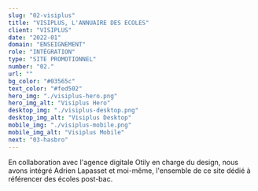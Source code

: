 ```yaml
---
slug: "02-visiplus"
title: "VISIPLUS, L'ANNUAIRE DES ECOLES"
client: "VISIPLUS"
date: "2022-01"
domain: "ENSEIGNEMENT"
role: "INTÉGRATION"
type: "SITE PROMOTIONNEL"
number: "02."
url: ""
bg_color: "#03565c"
text_color: "#fed502"
hero_img: "./visiplus-hero.png"
hero_img_alt: "Visiplus Hero"
desktop_img: "./visiplus-desktop.png"
desktop_img_alt: "Visiplus Desktop"
mobile_img: "./visiplus-mobile.png"
mobile_img_alt: "Visiplus Mobile"
next: "03-hasbro"
---
```


En collaboration avec l'agence digitale Otily en charge du design, nous avons intégré Adrien Lapasset et moi-même, l'ensemble de ce site dédié à référencer des écoles post-bac.
